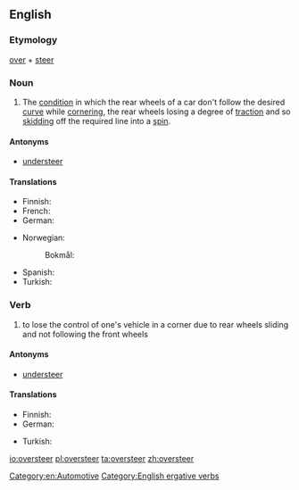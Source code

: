 ==English==
{{wikipedia}}

===Etymology===
[[over]] + [[steer]]

===Noun===
{{en-noun}}

# The [[condition]] in which the rear wheels of a car don't follow the desired [[curve]] while [[cornering]], the rear wheels losing a degree of [[traction]] and so [[skidding]] off the required line into a [[spin]].

====Antonyms====
* [[understeer]]

====Translations====
{{trans-top}}
* Finnish: {{t|fi|yliohjautuvuus}}
* French: {{t+|fr|survirage|m}}
* German: {{t|de|Übersteuern|n}}
{{trans-mid}}
* Norwegian:
*: Bokmål: {{t+|nb|overstyring|m|f}}
* Spanish: {{t+|es|sobreviraje|m}}
* Turkish: {{t|tr|fazla çevrime}}
{{trans-bottom}}

===Verb===
{{en-verb}}

# to lose the control of one's vehicle in a corner due to rear wheels sliding and not following the front wheels

====Antonyms====
* [[understeer]]

====Translations====
{{trans-top}}
* Finnish: {{t|fi|yliohjautua}}
* German: {{t|de|übersteuern}}
{{trans-mid}}
* Turkish: {{t|tr|fazla çevrimek}}
{{trans-bottom}}

[[Category:en:Automotive]]
[[Category:English ergative verbs]]

[[io:oversteer]]
[[pl:oversteer]]
[[ta:oversteer]]
[[zh:oversteer]]